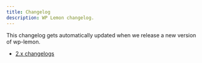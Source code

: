 ```yaml
---
title: Changelog
description: WP Lemon changelog.
---
```



This changelog gets automatically updated when we release a new version of wp-lemon.

<!---
Do not remove the Changelog tag as it displays the automatically updated changelog.
-->

<Changelog />

- [2.x changelogs](/changelogs/2.0)